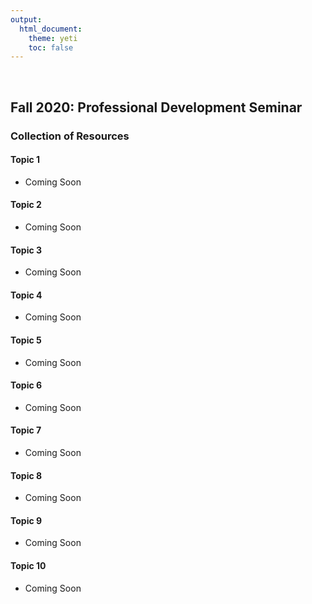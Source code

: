 ```yaml
---
output: 
  html_document:
    theme: yeti
    toc: false
---
```

<br>



## **Fall 2020: Professional Development Seminar** 
### Collection of Resources {.tabset .tabset-fade}


#### Topic 1
* Coming Soon

#### Topic 2
* Coming Soon

#### Topic 3
* Coming Soon

#### Topic 4
* Coming Soon

#### Topic 5
* Coming Soon

#### Topic 6
* Coming Soon

#### Topic 7
* Coming Soon

#### Topic 8
* Coming Soon

#### Topic 9
* Coming Soon

#### Topic 10
* Coming Soon
